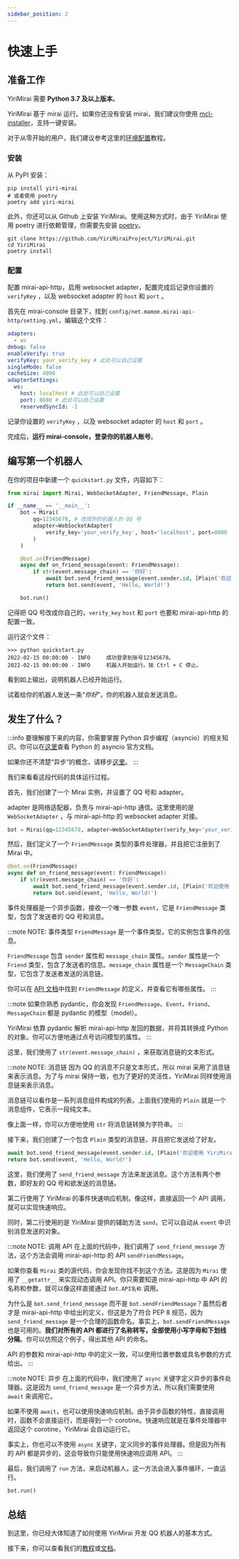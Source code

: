 ```yaml
---
sidebar_position: 2
---
```


# 快速上手

## 准备工作

YiriMirai 需要 **Python 3.7 及以上版本**。

YiriMirai 基于 mirai 运行。如果你还没有安装 mirai，我们建议你使用 [mcl-installer](https://github.com/iTXTech/mcl-installer)，支持一键安装。

对于从零开始的用户，我们建议参考这里的[环境配置](/tutorials/01/configuration)教程。

### 安装

从 PyPI 安装：

```shell
pip install yiri-mirai
# 或者使用 poetry
poetry add yiri-mirai
```

此外，你还可以从 Github 上安装 YiriMirai。使用这种方式时，由于 YiriMirai 使用 poetry 进行依赖管理，你需要先安装 [poetry](https://python-poetry.org/)。

```shell
git clone https://github.com/YiriMiraiProject/YiriMirai.git
cd YiriMirai
poetry install
```

### 配置

配置 mirai-api-http，启用 websocket adapter，配置完成后记录你设置的 `verifyKey` ，以及 websocket adapter 的 `host` 和 `port` 。

首先在 mirai-console 目录下，找到 `config/net.mamoe.mirai-api-http/setting.yml`，编辑这个文件：

```yaml
adapters:
  - ws
debug: false
enableVerify: true
verifyKey: your_verify_key # 此处可以自己设置
singleMode: false
cacheSize: 4096
adapterSettings:
  ws:
    host: localhost # 此处可以自己设置
    port: 8080 # 此处可以自己设置
    reservedSyncId: -1
```

记录你设置的 `verifyKey` ，以及 websocket adapter 的 `host` 和 `port` 。

完成后，**运行 mirai-console，登录你的机器人账号**。

## 编写第一个机器人

在你的项目中新建一个 `quickstart.py` 文件，内容如下：

```python title='quickstart.py'
from mirai import Mirai, WebSocketAdapter, FriendMessage, Plain

if __name__ == '__main__':
    bot = Mirai(
        qq=12345678, # 改成你的机器人的 QQ 号
        adapter=WebSocketAdapter(
            verify_key='your_verify_key', host='localhost', port=8080
        )
    )

    @bot.on(FriendMessage)
    async def on_friend_message(event: FriendMessage):
        if str(event.message_chain) == '你好':
            await bot.send_friend_message(event.sender.id, [Plain('欢迎使用 YiriMirai。')])
            return bot.send(event, 'Hello, World!')

    bot.run()
```

记得把 QQ 号改成你自己的，`verify_key` `host` 和 `port` 也要和 mirai-api-http 的配置一致。

运行这个文件：

```shell
>>> python quickstart.py
2022-02-15 00:00:00 - INFO     成功登录到账号12345678。
2022-02-15 00:00:00 - INFO     机器人开始运行。按 Ctrl + C 停止。
```

看到如上输出，说明机器人已经开始运行。

试着给你的机器人发送一条“*你好*”，你的机器人就会发送消息。


<ChatBox>
  <ChatMessage name="忘忧北萱草" msg="你好" />
  <ChatMessage name="Yiri" msg="欢迎使用 YiriMirai。" />
  <ChatMessage name="Yiri" msg="Hello, World!" />
</ChatBox>

## 发生了什么？

:::info
要理解接下来的内容，你需要掌握 Python 异步编程（asyncio）的相关知识。你可以在[这里](https://docs.python.org/zh-cn/3/library/asyncio.html)查看 Python 的 asyncio 官方文档。

如果你还不清楚“异步”的概念，请移步[这里](asyncio-tutorial.mdx)。
:::

我们来看看这段代码的具体运行过程。

首先，我们创建了一个 Mirai 实例，并设置了 QQ 号和 adapter。

adapter 是网络适配器，负责与 mirai-api-http 通信。这里使用的是 `WebSocketAdapter` ，与 mirai-api-http 的 websocket adapter 对接。

```python
bot = Mirai(qq=12345678, adapter=WebSocketAdapter(verify_key='your_verify_key', host='localhost', port=8080))
```

然后，我们定义了一个 `FriendMessage` 类型的事件处理器，并且把它注册到了 Mirai 中。

```python
@bot.on(FriendMessage)
async def on_friend_message(event: FriendMessage):
    if str(event.message_chain) == '你好':
        await bot.send_friend_message(event.sender.id, [Plain('欢迎使用 YiriMirai。')])
        return bot.send(event, 'Hello, World!')
```

事件处理器是一个异步函数，接收一个唯一参数 `event`，它是 `FriendMessage` 类型，包含了发送者的 QQ 号和消息。

:::note NOTE: 事件类型
`FriendMessage` 是一个事件类型，它的实例包含事件的信息。

`FriendMessage` 包含 `sender` 属性和 `message_chain` 属性。`sender` 属性是一个 `Friend` 类型，包含了发送者的信息。`message_chain` 属性是一个 `MessageChain` 类型，它包含了发送者发送的消息链。

你可以在 [API 文档](https://yirimiraiproject.github.io/YiriMirai/models/events.html#YiriMirai.models.events.FriendMessage)中找到 `FriendMessage` 的定义，并查看它有哪些属性。
:::

:::note
如果你熟悉 pydantic，你会发现 `FriendMessage`、`Event`、`Friend`、`MessageChain` 都是 pydantic 的模型（model）。

YiriMirai 依靠 pydantic 解析 mirai-api-http 发回的数据，并将其转换成 Python 的对象。你可以方便地通过点号访问模型的属性。
:::

这里，我们使用了 `str(event.message_chain)` ，来获取消息链的文本形式。

:::note NOTE: 消息链
因为 QQ 的消息不只是文本形式，所以 mirai 采用了消息链来表示消息。为了与 mirai 保持一致，也为了更好的灵活性，YiriMirai 同样使用消息链来表示消息。

消息链可以看作是一系列消息组件构成的列表。上面我们使用的 `Plain` 就是一个消息组件，它表示一段纯文本。

像上面一样，你可以方便地使用 `str` 将消息链转换为字符串。
:::

接下来，我们创建了一个包含 `Plain` 类型的消息链，并且把它发送给了好友。

```python
await bot.send_friend_message(event.sender.id, [Plain('欢迎使用 YiriMirai。')])
return bot.send(event, 'Hello, World!')
```

这里，我们使用了 `send_friend_message` 方法来发送消息。这个方法有两个参数，即好友的 QQ 号和欲发送的消息链。

第二行使用了 YiriMirai 的事件快速响应机制。像这样，直接返回一个 API 调用，就可以实现快速响应。

同时，第二行使用的是 YiriMirai 提供的辅助方法 `send`，它可以自动从 `event` 中识别消息发送的对象。

:::note NOTE: 调用 API
在上面的代码中，我们调用了 `send_friend_message` 方法，这个方法会调用 mirai-api-http 的 API `sendFriendMessage`。

如果你查看 `Mirai` 类的源代码，你会发现你找不到这个方法。这是因为 `Mirai` 使用了 `__getattr__` 来实现动态调用 API。你只需要知道 mirai-api-http 中 API 的名称和参数，就可以像这样直接通过 `bot.API名称` 调用。

为什么是 `bot.send_friend_message` 而不是 `bot.sendFriendMessage`？虽然后者才是 mirai-api-http 中给出的定义，但这是为了符合 PEP 8 规范，因为 `send_friend_message` 是一个合理的函数命名。事实上，`bot.sendFriendMessage` 也是可用的。**我们对所有的 API 都进行了名称转写，全部使用小写字母和下划线分隔**。你可以仿照这个例子，得出其他 API 的命名。

API 的参数和 mirai-api-http 中的定义一致，可以使用位置参数或具名参数的方式给出。
:::

:::note NOTE: 异步
在上面的代码中，我们使用了 `async` 关键字定义异步的事件处理器。这是因为 `send_friend_message` 是一个异步方法，所以我们需要使用 `await` 来调用它。

如果不使用 `await`，也可以使用快速响应机制。由于异步函数的特性，直接调用时，函数不会直接运行，而是得到一个 corotine。快速响应就是在事件处理器中返回这个 corotine，YiriMirai 会自动运行它。

事实上，你也可以不使用 `async` 关键字，定义同步的事件处理器。但是因为所有的 API 都是异步的，这会导致你只能使用快速响应调用 API。
:::

最后，我们调用了 `run` 方法，来启动机器人。这一方法会进入事件循环，一直运行。

```python
bot.run()
```

## 总结

到这里，你已经大体知道了如何使用 YiriMirai 开发 QQ 机器人的基本方式。

接下来，你可以查看我们的[教程](/tutorials/intro)或[文档](/basic/mirai-object.md)。
